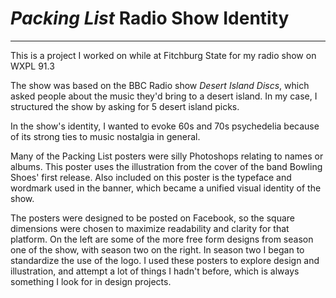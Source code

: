 # _Packing List_ Radio Show Identity

<hr />

This is a project I worked on while at Fitchburg State for my radio show
on WXPL 91.3

The show was based on the BBC Radio show _Desert Island Discs_, which
asked people about the music they'd bring to a desert island. In my case,
I structured the show by asking for 5 desert island picks.

In the show's identity, I wanted to evoke 60s and 70s psychedelia
because of its strong ties to music nostalgia in general.

Many of the Packing List posters were silly Photoshops relating to names
or albums. This poster uses the illustration from the cover of the band
Bowling Shoes' first release. Also included on this poster is the typeface
and wordmark used in the banner, which became a unified visual identity of
the show.

The posters were designed to be posted on Facebook, so the square dimensions
were chosen to maximize readability and clarity for that platform. On the left
are some of the more free form designs from season one of the show, with season
two on the right. In season two I began to standardize the use of the logo. I
used these posters to explore design and illustration, and attempt a lot of
things I hadn't before, which is always something I look for in design projects.